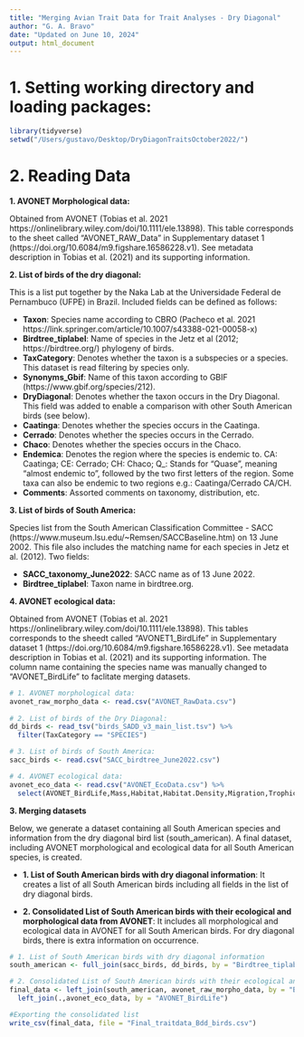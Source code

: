 ```yaml
---
title: "Merging Avian Trait Data for Trait Analyses - Dry Diagonal"
author: "G. A. Bravo"
date: "Updated on June 10, 2024"
output: html_document
---
```


# 1. Setting working directory and loading packages:

```r
library(tidyverse)
setwd("/Users/gustavo/Desktop/DryDiagonTraitsOctober2022/")
```

# 2. Reading Data

**1. AVONET Morphological data:** 

Obtained from AVONET (Tobias et al. 2021 https://onlinelibrary.wiley.com/doi/10.1111/ele.13898). This table corresponds to the sheet called "AVONET_RAW_Data" in Supplementary dataset 1 (https://doi.org/10.6084/m9.figshare.16586228.v1). See metadata description in Tobias et al. (2021) and its supporting information.

**2. List of birds of the dry diagonal:** 

This is a list put together by the Naka Lab at the Universidade Federal de Pernambuco (UFPE) in Brazil. Included fields can be defined as follows:

  * **Taxon**: Species name according to CBRO (Pacheco et al. 2021 https://link.springer.com/article/10.1007/s43388-021-00058-x)
  * **Birdtree_tiplabel**: Name of species in the Jetz et al (2012; https://birdtree.org/) phylogeny of birds.
  * **TaxCategory**: Denotes whether the taxon is a subspecies or a species. This dataset is read filtering by species only.
  * **Synonyms_Gbif**: Name of this taxon according to GBIF (https://www.gbif.org/species/212).
  * **DryDiagonal**: Denotes whether the taxon occurs in the Dry Diagonal. This field was added to enable a comparison with other South American birds (see below). 
  * **Caatinga**: Denotes whether the species occurs in the Caatinga.
  * **Cerrado**: Denotes whether the species occurs in the Cerrado.
  * **Chaco**: Denotes whether the species occurs in the Chaco.
  * **Endemica**: Denotes the region where the species is endemic to. CA: Caatinga; CE: Cerrado; CH: Chaco; Q_: Stands for "Quase", meaning "almost endemic to", followed by the two first letters of the region. Some taxa can also be endemic to two regions e.g.: Caatinga/Cerrado CA/CH.
  * **Comments**: Assorted comments on taxonomy, distribution, etc.
  
**3. List of birds of South America:**

Species list from the South American Classification Committee - SACC (https://www.museum.lsu.edu/~Remsen/SACCBaseline.htm) on 13 June 2002. This file also includes the matching name for each species in Jetz et al. (2012). Two fields:
  
  * **SACC_taxonomy_June2022**: SACC name as of 13 June 2022.
  * **Birdtree_tiplabel**: Taxon name in birdtree.org.
  
**4. AVONET ecological data:** 

Obtained from AVONET (Tobias et al. 2021 https://onlinelibrary.wiley.com/doi/10.1111/ele.13898). This tables corresponds to the sheedt called "AVONET1_BirdLife" in Supplementary dataset 1 (https://doi.org/10.6084/m9.figshare.16586228.v1). See metadata description in Tobias et al. (2021) and its supporting information. The column name containing the species name was manually changed to "AVONET_BirdLife" to faclitate merging datasets.

```r
# 1. AVONET morphological data:
avonet_raw_morpho_data <- read.csv("AVONET_RawData.csv")
  
# 2. List of birds of the Dry Diagonal:
dd_birds <- read_tsv("birds_SADD_v3_main_list.tsv") %>%
  filter(TaxCategory == "SPECIES")

# 3. List of birds of South America:
sacc_birds <- read.csv("SACC_birdtree_June2022.csv")

# 4. AVONET ecological data:
avonet_eco_data <- read.csv("AVONET_EcoData.csv") %>% 
  select(AVONET_BirdLife,Mass,Habitat,Habitat.Density,Migration,Trophic.Level,Trophic.Niche,Primary.Lifestyle,Min.Latitude,Max.Latitude,Centroid.Latitude,Centroid.Longitude,Range.Size)
```


**3. Merging datasets**

Below, we generate a dataset containing all South American species and information from the dry diagonal bird list (south_american). A final dataset, including AVONET morphological and ecological data for all South American species, is created.

  * **1. List of South American birds with dry diagonal information**: It creates a list of all South American birds including all fields in the list of dry diagonal birds.
  
  * **2. Consolidated List of South American birds with their ecological and morphological data from AVONET**: It includes all morphological and ecological data in AVONET for all South American birds. For dry diagonal birds, there is extra information on occurrence. 

```r

# 1. List of South American birds with dry diagonal information
south_american <- full_join(sacc_birds, dd_birds, by = "Birdtree_tiplabel")

# 2. Consolidated List of South American birds with their ecological and morphological data from AVONET
final_data <- left_join(south_american, avonet_raw_morpho_data, by = "Birdtree_tiplabel") %>% 
  left_join(.,avonet_eco_data, by = "AVONET_BirdLife")

#Exporting the consolidated list
write_csv(final_data, file = "Final_traitdata_Bdd_birds.csv")
```
